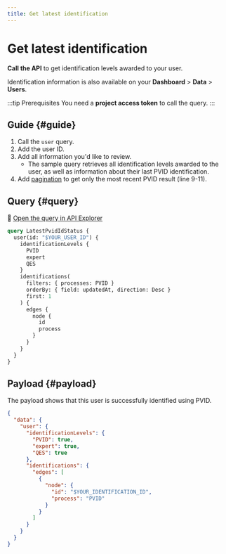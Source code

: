 ```yaml
---
title: Get latest identification
---
```


# Get latest identification

**Call the API** to get identification levels awarded to your user.

Identification information is also available on your **Dashboard** > **Data** > **Users**.

:::tip Prerequisites
You need a **project access token** to call the query.
:::

## Guide {#guide}

1. Call the `user` query.
1. Add the user ID.
1. Add all information you'd like to review.
    - The sample query retrieves all identification levels awarded to the user, as well as information about their last PVID identification.
1. Add [pagination](../../../developers/using-api/pagination.mdx) to get only the most recent PVID result (line 9-11).

## Query {#query}

🔎 [Open the query in API Explorer](https://explorer.swan.io?query=cXVlcnkgTGF0ZXN0UHZpZElkU3RhdHVzIHsKICB1c2VyKGlkOiAiJFlPVVJfVVNFUl9JRCIpIHsKICAgIGlkZW50aWZpY2F0aW9uTGV2ZWxzIHsKICAgICAgUFZJRAogICAgICBleHBlcnQKICAgICAgUUVTCiAgICB9CiAgICBpZGVudGlmaWNhdGlvbnMoCiAgICAgIGZpbHRlcnM6IHsgcHJvY2Vzc2VzOiBQVklEIH0KICAgICAgb3JkZXJCeTogeyBmaWVsZDogdXBkYXRlZEF0LCBkaXJlY3Rpb246IERlc2MgfQogICAgICBmaXJzdDogMQogICAgKSB7CiAgICAgIGVkZ2VzIHsKICAgICAgICBub2RlIHsKICAgICAgICAgIGlkCiAgICAgICAgICBwcm9jZXNzCiAgICAgICAgfQogICAgICB9CiAgICB9CiAgfQp9Cg%3D%3D&tab=api)

```graphql {2,9-11} showLineNumbers
query LatestPvidIdStatus {
  user(id: "$YOUR_USER_ID") {
    identificationLevels {
      PVID
      expert
      QES
    }
    identifications(
      filters: { processes: PVID }
      orderBy: { field: updatedAt, direction: Desc }
      first: 1
    ) {
      edges {
        node {
          id
          process
        }
      }
    }
  }
}
```

## Payload {#payload}

The payload shows that this user is successfully identified using PVID.

```json {5,13-14} showLineNumbers
{
  "data": {
    "user": {
      "identificationLevels": {
        "PVID": true,
        "expert": true,
        "QES": true
      },
      "identifications": {
        "edges": [
          {
            "node": {
              "id": "$YOUR_IDENTIFICATION_ID",
              "process": "PVID"
            }
          }
        ]
      }
    }
  }
}
```